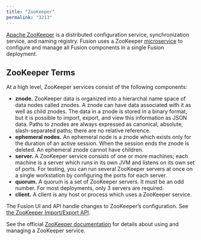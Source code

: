 ```yaml
---
title: "ZooKeeper"
permalink: "3213"
---
```


[Apache ZooKeeper](http://zookeeper.apache.org/) is a distributed configuration service, synchronization service, and naming registry.
Fusion uses a ZooKeeper [microservice](/fusion/5.9/195/fusion-microservices) to configure and manage all Fusion components in a single Fusion deployment.

## ZooKeeper Terms

At a high level, ZooKeeper services consist of the following components:

* **znode.** ZooKeeper data is organized into a hierarchal name space of data nodes called znodes.
  A znode can have data associated with it as well as child znodes.
  The data in a znode is stored in a binary format, but it is possible to import, export, and view this information as JSON data.
  Paths to znodes are always expressed as canonical, absolute, slash-separated paths; there are no relative reference.
* **ephemeral nodes.** An ephemeral node is a znode which exists only for the duration of an active session.
  When the session ends the znode is deleted. An ephemeral znode cannot have children.
* **server.** A ZooKeeper service consists of one or more machines; each machine is a server which runs in its own JVM and listens on its own set of ports.
  For testing, you can run several ZooKeeper servers at once on a single workstation by configuring the ports for each server.
* **quorum.** A quorum is a set of ZooKeeper servers. It must be an odd number. For most deployments, only 3 servers are required.
* **client.** A client is any host or process which uses a ZooKeeper service.

The Fusion UI and API handle changes to ZooKeeper’s configuration. See [the ZooKeeper Import/Export API](/fusion/5.9/320/zoo-keeper-import-export-api).

See the official [ZooKeeper documentation](http://zookeeper.apache.org/doc/current/) for details about using and managing a ZooKeeper service.